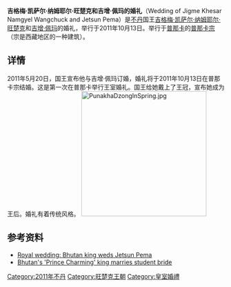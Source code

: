 
'''吉格梅·凯萨尔·纳姆耶尔·旺楚克和吉增·佩玛的婚礼'''（Wedding of Jigme Khesar Namgyel Wangchuck and Jetsun Pema）是[[不丹|不丹]]国王[[吉格梅·凯萨尔·纳姆耶尔·旺楚克|吉格梅·凯萨尔·纳姆耶尔·旺楚克]]和[[吉增·佩玛|吉增·佩玛]]的婚礼，举行于2011年10月13日。举行于[[普那卡|普那卡]]的[[普那卡宗_(建筑)|普那卡宗]]（宗是西藏地区的一种建筑）。

== 详情 ==
2011年5月20日，国王宣布他与吉增·佩玛订婚，婚礼将于2011年10月13日在普那卡宗结婚。这是第一次在普那卡举行王室婚礼。国王给她戴上了王冠，宣布她成为王后。婚礼有着传统风格。
[[File:PunakhaDzongInSpring.jpg|290px]]

== 参考资料 ==
* [http://www.ndtv.com/article/world/royal-wedding-bhutan-king-weds-jetsun-pema-140791 Royal wedding: Bhutan king weds Jetsun Pema] {{Wayback|url=http://www.ndtv.com/article/world/royal-wedding-bhutan-king-weds-jetsun-pema-140791 |date=20141020154733 }}
* [http://www.telegraph.co.uk/news/worldnews/asia/bhutan/8823615/Bhutans-Prince-Charming-king-marries-student-bride.html Bhutan's 'Prince Charming' king marries student bride] {{Wayback|url=http://www.telegraph.co.uk/news/worldnews/asia/bhutan/8823615/Bhutans-Prince-Charming-king-marries-student-bride.html |date=20201128101718 }}

{{DEFAULTSORT:Wedding of Jigme Khesar Namgyel Wangchuck and Jetsun Pema}}
[[Category:2011年不丹|Category:2011年不丹]]
[[Category:旺楚克王朝|Category:旺楚克王朝]]
[[Category:皇室婚禮|Category:皇室婚禮]]